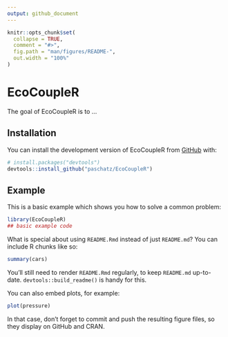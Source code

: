 ```yaml
---
output: github_document
---
```


<!-- README.md is generated from README.Rmd. Please edit that file -->

```r
knitr::opts_chunk$set(
  collapse = TRUE,
  comment = "#>",
  fig.path = "man/figures/README-",
  out.width = "100%"
)
```

# EcoCoupleR

<!-- badges: start -->
<!-- badges: end -->

The goal of EcoCoupleR is to ...

## Installation

You can install the development version of EcoCoupleR from [GitHub](https://github.com/) with:

``` r
# install.packages("devtools")
devtools::install_github("paschatz/EcoCoupleR")
```

## Example

This is a basic example which shows you how to solve a common problem:

```r
library(EcoCoupleR)
## basic example code
```

What is special about using `README.Rmd` instead of just `README.md`? You can include R chunks like so:

```r
summary(cars)
```

You'll still need to render `README.Rmd` regularly, to keep `README.md` up-to-date. `devtools::build_readme()` is handy for this.

You can also embed plots, for example:

```r
plot(pressure)
```

In that case, don't forget to commit and push the resulting figure files, so they display on GitHub and CRAN.

